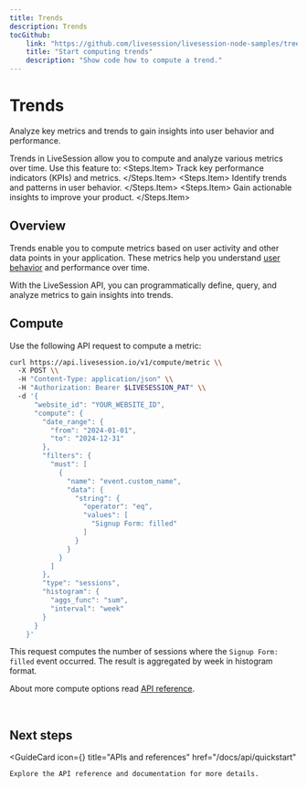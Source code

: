 ```yaml
---
title: Trends
description: Trends
tocGithub: 
    link: "https://github.com/livesession/livesession-node-samples/tree/master/trends"
    title: "Start computing trends"
    description: "Show code how to compute a trend."
---
```


# Trends
<Subtitle>
    Analyze key metrics and trends to gain insights into user behavior and performance.
</Subtitle>

Trends in LiveSession allow you to compute and analyze various metrics over time. Use this feature to:
<Steps>
    <Steps.Item>
        Track key performance indicators (KPIs) and metrics.
    </Steps.Item>
    <Steps.Item>
        Identify trends and patterns in user behavior.
    </Steps.Item>
    <Steps.Item>
        Gain actionable insights to improve your product.
    </Steps.Item>
</Steps>

## Overview
Trends enable you to compute metrics based on user activity and other data points in your application. These metrics help you understand [user behavior](https://livesession.io/features) and performance over time.

With the LiveSession API, you can programmatically define, query, and analyze metrics to gain insights into trends.

## Compute
Use the following API request to compute a metric:

```bash Compute a metric
curl https://api.livesession.io/v1/compute/metric \\
  -X POST \\
  -H "Content-Type: application/json" \\
  -H "Authorization: Bearer $LIVESESSION_PAT" \\
  -d '{
      "website_id": "YOUR_WEBSITE_ID",
      "compute": {
        "date_range": {
          "from": "2024-01-01",
          "to": "2024-12-31"
        },
        "filters": {
          "must": [
            {
              "name": "event.custom_name",
              "data": {
                "string": {
                  "operator": "eq",
                  "values": [
                    "Signup Form: filled"
                  ]
                }
              }
            }
          ]
        },
        "type": "sessions",
        "histogram": {
          "aggs_func": "sum",
          "interval": "week"
        }
      }
    }'
```

This request computes the number of sessions where the `Signup Form: filled` event occurred.
The result is aggregated by week in histogram format.

About more compute options read [API reference](https://livesession.io).

&nbsp;

## Next steps

<GuideCard
    icon={<IconREST/>}
    title="APIs and references"
    href="/docs/api/quickstart"
>
    Explore the API reference and documentation for more details.
</GuideCard>
